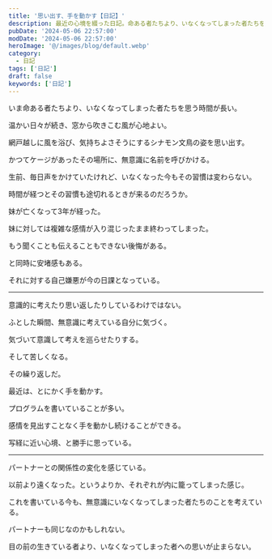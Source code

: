 ```yaml
---
title: '思い出す、手を動かす【日記】'
description: 最近の心境を綴った日記。命ある者たちより、いなくなってしまった者たちを思う時間が長い。網戸越しに風を浴び、気持ちよさそうにするシナモン文鳥の姿を思い出す。かつてケージがあったその場所に、無意識に名前を呼びかける。生前、毎日声をかけていたけれど、いなくなった今もその習慣は変わらない。
pubDate: '2024-05-06 22:57:00'
modDate: '2024-05-06 22:57:00'
heroImage: '@/images/blog/default.webp'
category:
  - 日記
tags: ['日記']
draft: false
keywords: ['日記']
---
```



いま命ある者たちより、いなくなってしまった者たちを思う時間が長い。

温かい日々が続き、窓から吹きこむ風が心地よい。

網戸越しに風を浴び、気持ちよさそうにするシナモン文鳥の姿を思い出す。

かつてケージがあったその場所に、無意識に名前を呼びかける。

生前、毎日声をかけていたけれど、いなくなった今もその習慣は変わらない。

時間が経つとその習慣も途切れるときが来るのだろうか。

<BlogCard
  title='家族との別れ【日記】'
  description='我が家の家族構成は私を含め２名と１羽だった。今年の1月12日金曜の早朝、家族の一員だったシナモン文鳥が亡くなった。「ティピ」という名の男の子だった。昨年の10月に体調をくずし、以後３か月余りの戦いのすえ、旅立っていった。もう２か月以上が経過したがその間の記憶ははっきりしない。'
  url='https://www.neputa-note.net/2024/03/family-farewell/'
  domain='www.neputa-note.net'
/>

妹が亡くなって3年が経った。

妹に対しては複雑な感情が入り混じったまま終わってしまった。

もう聞くことも伝えることもできない後悔がある。

と同時に安堵感もある。

それに対する自己嫌悪が今の日課となっている。

<hr />

意識的に考えたり思い返したりしているわけではない。

ふとした瞬間、無意識に考えている自分に気づく。

気づいて意識して考えを巡らせたりする。

そして苦しくなる。

その繰り返しだ。

最近は、とにかく手を動かす。

プログラムを書いていることが多い。

感情を見出すことなく手を動かし続けることができる。

写経に近い心境、と勝手に思っている。

<hr />

パートナーとの関係性の変化を感じている。

以前より遠くなった。というよりか、それぞれが内に籠ってしまった感じ。

これを書いている今も、無意識にいなくなってしまった者たちのことを考えている。

パートナーも同じなのかもしれない。

目の前の生きている者より、いなくなってしまった者への思いが止まらない。
